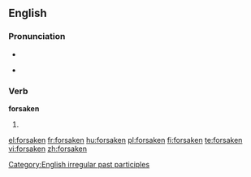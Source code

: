 ==English==

===Pronunciation===
* {{IPA|/ˈfoɻseɪkən/}}
* {{audio|en-us-forsaken.ogg|Audio (US)}}
*: {{rhymes|eɪkən}}

===Verb===
'''forsaken'''

# {{past participle of|[[forsake]]}}

[[Category:English irregular past participles]]

[[el:forsaken]]
[[fr:forsaken]]
[[hu:forsaken]]
[[pl:forsaken]]
[[fi:forsaken]]
[[te:forsaken]]
[[vi:forsaken]]
[[zh:forsaken]]